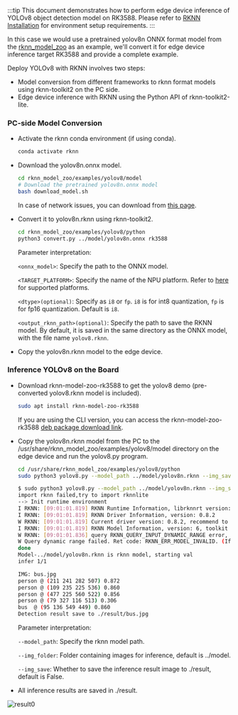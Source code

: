 :::tip
This document demonstrates how to perform edge device inference of YOLOv8 object detection model on RK3588. Please refer to [RKNN Installation](./rknn_install) for environment setup requirements.
:::

In this case we would use a pretrained yolov8n ONNX format model from the [rknn_model_zoo](https://github.com/airockchip/rknn_model_zoo) as an example, we'll convert it for edge device inference target RK3588 and provide a complete example.

Deploy YOLOv8 with RKNN involves two steps:

- Model conversion from different frameworks to rknn format models using rknn-toolkit2 on the PC side.
- Edge device inference with RKNN using the Python API of rknn-toolkit2-lite.

### PC-side Model Conversion

- Activate the rknn conda environment (if using conda).

  ```bash
  conda activate rknn
  ```

- Download the yolov8n.onnx model.

  ```bash
  cd rknn_model_zoo/examples/yolov8/model
  # Download the pretrained yolov8n.onnx model
  bash download_model.sh
  ```

  In case of network issues, you can download from [this page](https://github.com/airockchip/rknn_model_zoo?tab=readme-ov-file#model-support).

- Convert it to yolov8n.rknn using rknn-toolkit2.

  ```bash
  cd rknn_model_zoo/examples/yolov8/python
  python3 convert.py ../model/yolov8n.onnx rk3588
  ```

  Parameter interpretation:

  `<onnx_model>`: Specify the path to the ONNX model.

  `<TARGET_PLATFORM>`: Specify the name of the NPU platform. Refer to [here](rknn_install#introduction-to-rknn) for supported platforms.

  `<dtype>(optional)`: Specify as `i8` or `fp`. `i8` is for int8 quantization, `fp` is for fp16 quantization. Default is `i8`.

  `<output_rknn_path>(optional)`: Specify the path to save the RKNN model. By default, it is saved in the same directory as the ONNX model, with the file name `yolov8.rknn`.

- Copy the yolov8n.rknn model to the edge device.

### Inference YOLOv8 on the Board

- Download rknn-model-zoo-rk3588 to get the yolov8 demo (pre-converted yolov8.rknn model is included).

  ```bash
  sudo apt install rknn-model-zoo-rk3588
  ```

  If you are using the CLI version, you can access the rknn-model-zoo-rk3588 [deb package download link](https://github.com/radxa-pkg/rknn_model_zoo/releases/tag/1.6.0-1).

- Copy the yolov8n.rknn model from the PC to the /usr/share/rknn_model_zoo/examples/yolov8/model directory on the edge device and run the yolov8.py program.

  ```bash
  cd /usr/share/rknn_model_zoo/examples/yolov8/python
  sudo python3 yolov8.py --model_path ../model/yolov8n.rknn --img_save
  ```

  ```bash
  $ sudo python3 yolov8.py --model_path ../model/yolov8n.rknn --img_save
  import rknn failed,try to import rknnlite
  --> Init runtime environment
  I RKNN: [09:01:01.819] RKNN Runtime Information, librknnrt version: 1.6.0 (9a7b5d24c@2023-12-13T17:31:11)
  I RKNN: [09:01:01.819] RKNN Driver Information, version: 0.8.2
  W RKNN: [09:01:01.819] Current driver version: 0.8.2, recommend to upgrade the driver to the new version: >= 0.8.8
  I RKNN: [09:01:01.819] RKNN Model Information, version: 6, toolkit version: 1.6.0+81f21f4d(compiler version: 1.6.0 (585b3edcf@2023-12-11T07:56:14)), target: RKNPU v2, target platform: rk3588, framework name: ONNX, framework layout: NCHW, model inference type: static_shape
  W RKNN: [09:01:01.836] query RKNN_QUERY_INPUT_DYNAMIC_RANGE error, rknn model is static shape type, please export rknn with dynamic_shapes
  W Query dynamic range failed. Ret code: RKNN_ERR_MODEL_INVALID. (If it is a static shape RKNN model, please ignore the above warning message.)
  done
  Model-../model/yolov8n.rknn is rknn model, starting val
  infer 1/1

  IMG: bus.jpg
  person @ (211 241 282 507) 0.872
  person @ (109 235 225 536) 0.860
  person @ (477 225 560 522) 0.856
  person @ (79 327 116 513) 0.306
  bus  @ (95 136 549 449) 0.860
  Detection result save to ./result/bus.jpg
  ```

  Parameter interpretation:

  `--model_path`: Specify the rknn model path.

  `--img_folder`: Folder containing images for inference, default is ../model.

  `--img_save`: Whether to save the inference result image to ./result, default is False.

- All inference results are saved in ./result.

![result0](/img/general-tutorial/rknn/result.webp)
